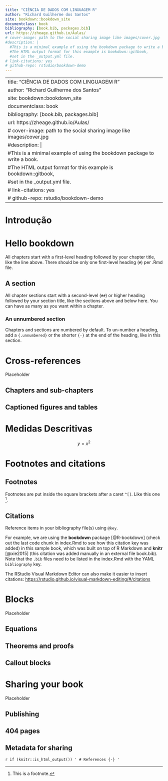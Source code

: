 ```yaml
--- 
title: "CIÊNCIA DE DADOS COM LINGUAGEM R"
author: "Richard Guilherme dos Santos"
site: bookdown::bookdown_site
documentclass: book
bibliography: [book.bib, packages.bib]
url: https://zheage.github.io/Aulas/
# cover-image: path to the social sharing image like images/cover.jpg
#description: |
  #This is a minimal example of using the bookdown package to write a book.
  #The HTML output format for this example is bookdown::gitbook,
  #set in the _output.yml file.
# link-citations: yes
# github-repo: rstudio/bookdown-demo
---
```

--- 
title: "CIÊNCIA DE DADOS COM LINGUAGEM R"
author: "Richard Guilherme dos Santos"
site: bookdown::bookdown_site
documentclass: book
bibliography: [book.bib, packages.bib]
url: https://zheage.github.io/Aulas/
# cover-image: path to the social sharing image like images/cover.jpg
#description: |
  #This is a minimal example of using the bookdown package to write a book.
  #The HTML output format for this example is bookdown::gitbook,
  #set in the _output.yml file.
# link-citations: yes
# github-repo: rstudio/bookdown-demo
---

# Introdução

<!--chapter:end:index.Rmd-->

# Hello bookdown 

All chapters start with a first-level heading followed by your chapter title, like the line above. There should be only one first-level heading (`#`) per .Rmd file.

## A section

All chapter sections start with a second-level (`##`) or higher heading followed by your section title, like the sections above and below here. You can have as many as you want within a chapter.

### An unnumbered section {-}

Chapters and sections are numbered by default. To un-number a heading, add a `{.unnumbered}` or the shorter `{-}` at the end of the heading, like in this section.

<!--chapter:end:01-intro.Rmd-->


# Cross-references {#cross}

Placeholder


## Chapters and sub-chapters
## Captioned figures and tables

<!--chapter:end:02-cross-refs.Rmd-->

# Medidas Descritivas

$$ y=x^2$$


<!--chapter:end:03-medidas-descritivas.Rmd-->

# Footnotes and citations 

## Footnotes

Footnotes are put inside the square brackets after a caret `^[]`. Like this one ^[This is a footnote.]. 

## Citations

Reference items in your bibliography file(s) using `@key`.

For example, we are using the **bookdown** package [@R-bookdown] (check out the last code chunk in index.Rmd to see how this citation key was added) in this sample book, which was built on top of R Markdown and **knitr** [@xie2015] (this citation was added manually in an external file book.bib). 
Note that the `.bib` files need to be listed in the index.Rmd with the YAML `bibliography` key.


The RStudio Visual Markdown Editor can also make it easier to insert citations: <https://rstudio.github.io/visual-markdown-editing/#/citations>

<!--chapter:end:04-citations.Rmd-->


# Blocks

Placeholder


## Equations
## Theorems and proofs
## Callout blocks

<!--chapter:end:05-blocks.Rmd-->


# Sharing your book

Placeholder


## Publishing
## 404 pages
## Metadata for sharing

<!--chapter:end:06-share.Rmd-->

`r if (knitr::is_html_output()) '
# References {-}
'`

<!--chapter:end:07-references.Rmd-->

